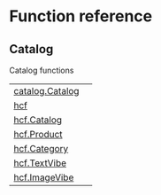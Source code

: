 # Function reference

## Catalog

Catalog functions

| | |
| --- | --- |
| [catalog.Catalog](catalog.Catalog.qmd#hushh.catalog.Catalog) |  |
| [hcf](hcf.qmd#hushh.hcf) |  |
| [hcf.Catalog](hcf.Catalog.qmd#hushh.hcf.Catalog) |  |
| [hcf.Product](hcf.Product.qmd#hushh.hcf.Product) |  |
| [hcf.Category](hcf.Category.qmd#hushh.hcf.Category) |  |
| [hcf.TextVibe](hcf.TextVibe.qmd#hushh.hcf.TextVibe) |  |
| [hcf.ImageVibe](hcf.ImageVibe.qmd#hushh.hcf.ImageVibe) |  |